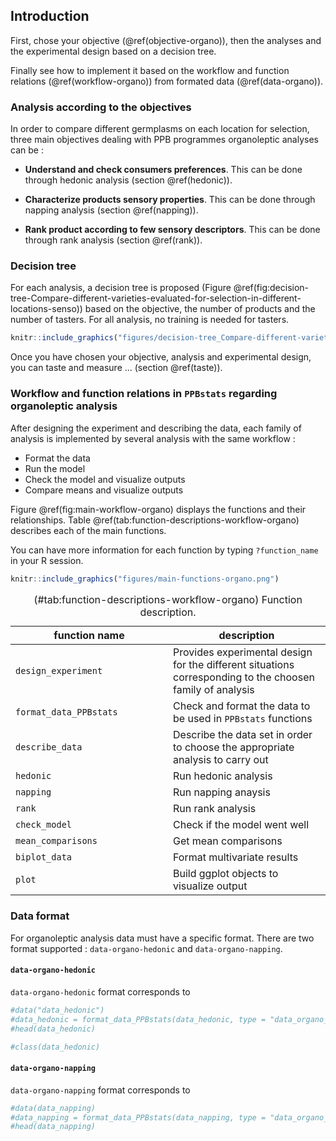 ## Introduction {#intro-organo}

First, chose your objective (\@ref(objective-organo)), then the analyses and the experimental design based on a decision tree.

Finally see how to implement it based on the workflow and function relations (\@ref(workflow-organo)) from formated data (\@ref(data-organo)).

### Analysis according to the objectives {#objective-organo}
In order to compare different germplasms on each location for selection, three main objectives dealing with PPB programmes organoleptic analyses can be :

- **Understand and check consumers preferences**.
This can be done through hedonic analysis (section \@ref(hedonic)).

- **Characterize products sensory properties**.
This can be done through napping analysis (section \@ref(napping)).

- **Rank product according to few sensory descriptors**.
This can be done through rank analysis (section \@ref(rank)).


### Decision tree {#decision-tree-organo}

For each analysis, a decision tree is proposed (Figure \@ref(fig:decision-tree-Compare-different-varieties-evaluated-for-selection-in-different-locations-senso)) based on the objective, the number of products and the number of tasters.
For all analysis, no training is needed for tasters.

```r
knitr::include_graphics("figures/decision-tree_Compare-different-varieties-evaluated-for-selection-in-different-locations_senso.png")
```

Once you have chosen your objective, analysis and experimental design, you can taste and measure ... (section \@ref(taste)).


### Workflow and function relations in `PPBstats` regarding organoleptic analysis {#workflow-organo}

After designing the experiment and describing the data, each family of analysis is implemented by several analysis with the same workflow :

- Format the data
- Run the model
- Check the model and visualize outputs
- Compare means and visualize outputs

Figure \@ref(fig:main-workflow-organo) displays the functions and their relationships.
Table \@ref(tab:function-descriptions-workflow-organo) describes each of the main functions.

You can have more information for each function by typing `?function_name` in your R session.

```r
knitr::include_graphics("figures/main-functions-organo.png")
```


| function name | description |
| --- | --- |
| `design_experiment` | Provides experimental design for the different situations corresponding to the choosen family of analysis |
| `format_data_PPBstats` | Check and format the data to be used in `PPBstats` functions |
| `describe_data` | Describe the data set in order to choose the appropriate analysis to carry out |
| `hedonic` | Run hedonic analysis |
| `napping` | Run napping anaysis |
| `rank` | Run rank analysis |
| `check_model` |  Check if the model went well |
| `mean_comparisons` |  Get mean comparisons |
| `biplot_data` | Format multivariate results |
| `plot` | Build ggplot objects to visualize output |
Table: (\#tab:function-descriptions-workflow-organo) Function description.


### Data format {#data-organo}

For organoleptic analysis data must have a specific format.
There are two format supported : `data-organo-hedonic` and `data-organo-napping`.

#### `data-organo-hedonic`

`data-organo-hedonic` format corresponds to 

```r
#data("data_hedonic")
#data_hedonic = format_data_PPBstats(data_hedonic, type = "data_organo_hedonic")
#head(data_hedonic)
```

```r
#class(data_hedonic)
```


#### `data-organo-napping`

`data-organo-napping` format corresponds to

```r
#data(data_napping)
#data_napping = format_data_PPBstats(data_napping, type = "data_organo_napping")
#head(data_napping)
```

